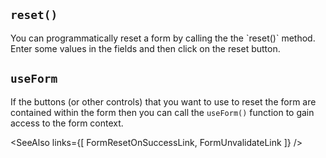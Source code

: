 
## `reset()`

<Split>
  You can programmatically reset a form by calling the the `reset()` method.

  <TryItOut>
    Enter some values in the fields and then click on the reset button.
  </TryItOut>
</Split>
<Example
  Component={Reset}
  code={ResetSrc}
  caption="reset"
/>

## `useForm`

If the buttons (or other controls) that you want to use to reset the form are
contained within the form then you can call the `useForm()` function to gain
access to the form context.

<Example
  Component={UseFormReset}
  code={UseFormResetSrc}
  caption="useForm() and reset()"
/>

<SeeAlso
  links={[
    FormResetOnSuccessLink,
    FormUnvalidateLink
  ]}
/>
